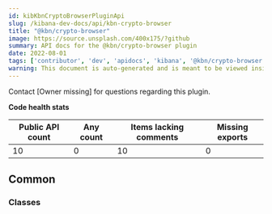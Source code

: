 ```yaml
---
id: kibKbnCryptoBrowserPluginApi
slug: /kibana-dev-docs/api/kbn-crypto-browser
title: "@kbn/crypto-browser"
image: https://source.unsplash.com/400x175/?github
summary: API docs for the @kbn/crypto-browser plugin
date: 2022-08-01
tags: ['contributor', 'dev', 'apidocs', 'kibana', '@kbn/crypto-browser']
warning: This document is auto-generated and is meant to be viewed inside our experimental, new docs system. Reach out in #docs-engineering for more info.
---
```




Contact [Owner missing] for questions regarding this plugin.

**Code health stats**

| Public API count  | Any count | Items lacking comments | Missing exports |
|-------------------|-----------|------------------------|-----------------|
| 10 | 0 | 10 | 0 |

## Common

### Classes
<DocDefinitionList data={kbnCryptoBrowserObj.common.classes}/>

